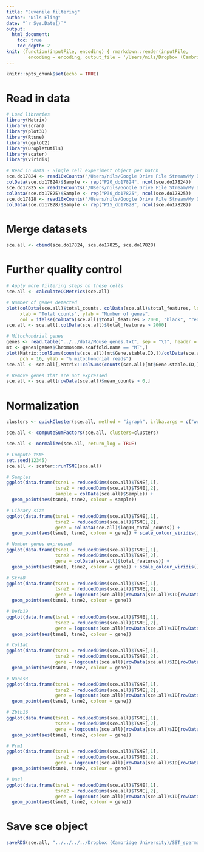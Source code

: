 ```yaml
---
title: "Juvenile filtering"
author: "Nils Eling"
date: "`r Sys.Date()`"
output: 
  html_document:
    toc: true
    toc_depth: 2
knit: (function(inputFile, encoding) { rmarkdown::render(inputFile, 
        encoding = encoding, output_file = '/Users/nils/Dropbox (Cambridge University)/SST_spermatocytes/Analysis/10X/Preprocessing/QualityControl/JuvenileFiltering.html') })
---
```


```r
knitr::opts_chunk$set(echo = TRUE)
```

# Read in data

```r
# Load libraries
library(Matrix)
library(scran)
library(plot3D)
library(Rtsne)
library(ggplot2)
library(DropletUtils)
library(scater)
library(viridis)

# Read in data - Single cell experiment object per batch
sce.do17824 <- read10xCounts("/Users/nils/Google Drive File Stream/My Drive/Christina/Tc1_single_cell/data/raw_reads/10X/do17824/filtered_gene_bc_matrices/Mus_human_chr21/")
colData(sce.do17824)$Sample <- rep("P20_do17824", ncol(sce.do17824))
sce.do17825 <- read10xCounts("/Users/nils/Google Drive File Stream/My Drive/Christina/Tc1_single_cell/data/raw_reads/10X/do17825/filtered_gene_bc_matrices/Mus_human_chr21/")
colData(sce.do17825)$Sample <- rep("P30_do17825", ncol(sce.do17825))
sce.do17828 <- read10xCounts("/Users/nils/Google Drive File Stream/My Drive/Christina/Tc1_single_cell/data/raw_reads/10X/do17828/filtered_gene_bc_matrices/Mus_human_chr21/")
colData(sce.do17828)$Sample <- rep("P15_do17828", ncol(sce.do17828))
```

# Merge datasets

```r
sce.all <- cbind(sce.do17824, sce.do17825, sce.do17828)
```

# Further quality control

```r
# Apply more filtering steps on these cells
sce.all <- calculateQCMetrics(sce.all)

# Number of genes detected
plot(colData(sce.all)$total_counts, colData(sce.all)$total_features, log = "x", pch = 16, 
     xlab = "Total counts", ylab = "Number of genes", 
     col = ifelse(colData(sce.all)$total_features > 2000, "black", "red"))
sce.all <- sce.all[,colData(sce.all)$total_features > 2000]

# Mitochondrial genes
genes <- read.table("../../data/Mouse_genes.txt", sep = "\t", header = TRUE)
mt <- genes[genes$Chromosome.scaffold.name == "MT",]
plot(Matrix::colSums(counts(sce.all)[mt$Gene.stable.ID,])/colData(sce.all)$total_counts, 
     pch = 16, ylab = "% mitochondrial reads")
sce.all <- sce.all[,Matrix::colSums(counts(sce.all)[mt$Gene.stable.ID,])/colData(sce.all)$total_counts < 0.05]

# Remove genes that are not expressed
sce.all <- sce.all[rowData(sce.all)$mean_counts > 0,]
```

# Normalization

```r
clusters <- quickCluster(sce.all, method = "igraph", irlba.args = c("work" = 100))

sce.all <- computeSumFactors(sce.all, clusters=clusters)

sce.all <- normalize(sce.all, return_log = TRUE)
```

```r
# Compute tSNE
set.seed(12345)
sce.all <- scater::runTSNE(sce.all)

# Samples
ggplot(data.frame(tsne1 = reducedDims(sce.all)$TSNE[,1],
                  tsne2 = reducedDims(sce.all)$TSNE[,2],
                  sample = colData(sce.all)$Sample)) +
  geom_point(aes(tsne1, tsne2, colour = sample))

# Library size
ggplot(data.frame(tsne1 = reducedDims(sce.all)$TSNE[,1],
                  tsne2 = reducedDims(sce.all)$TSNE[,2],
                  gene = colData(sce.all)$log10_total_counts)) +
  geom_point(aes(tsne1, tsne2, colour = gene)) + scale_colour_viridis()

# Number genes expressed
ggplot(data.frame(tsne1 = reducedDims(sce.all)$TSNE[,1],
                  tsne2 = reducedDims(sce.all)$TSNE[,2],
                  gene = colData(sce.all)$total_features)) +
  geom_point(aes(tsne1, tsne2, colour = gene)) + scale_colour_viridis()

# Stra8 
ggplot(data.frame(tsne1 = reducedDims(sce.all)$TSNE[,1],
                  tsne2 = reducedDims(sce.all)$TSNE[,2],
                  gene = logcounts(sce.all)[rowData(sce.all)$ID[rowData(sce.all)$Symbol == "Stra8"],])) +
  geom_point(aes(tsne1, tsne2, colour = gene))

# Defb19 
ggplot(data.frame(tsne1 = reducedDims(sce.all)$TSNE[,1],
                  tsne2 = reducedDims(sce.all)$TSNE[,2],
                  gene = logcounts(sce.all)[rowData(sce.all)$ID[rowData(sce.all)$Symbol == "Defb19"],])) +
  geom_point(aes(tsne1, tsne2, colour = gene))

# Col1a1 
ggplot(data.frame(tsne1 = reducedDims(sce.all)$TSNE[,1],
                  tsne2 = reducedDims(sce.all)$TSNE[,2],
                  gene = logcounts(sce.all)[rowData(sce.all)$ID[rowData(sce.all)$Symbol == "Col1a1"],])) +
  geom_point(aes(tsne1, tsne2, colour = gene))

# Nanos3
ggplot(data.frame(tsne1 = reducedDims(sce.all)$TSNE[,1],
                  tsne2 = reducedDims(sce.all)$TSNE[,2],
                  gene = logcounts(sce.all)[rowData(sce.all)$ID[rowData(sce.all)$Symbol == "Nanos3"],])) +
  geom_point(aes(tsne1, tsne2, colour = gene))

# Zbtb16
ggplot(data.frame(tsne1 = reducedDims(sce.all)$TSNE[,1],
                  tsne2 = reducedDims(sce.all)$TSNE[,2],
                  gene = logcounts(sce.all)[rowData(sce.all)$ID[rowData(sce.all)$Symbol == "Zbtb16"],])) +
  geom_point(aes(tsne1, tsne2, colour = gene))

# Prm1 
ggplot(data.frame(tsne1 = reducedDims(sce.all)$TSNE[,1],
                  tsne2 = reducedDims(sce.all)$TSNE[,2],
                  gene = logcounts(sce.all)[rowData(sce.all)$ID[rowData(sce.all)$Symbol == "Prm1"],])) +
  geom_point(aes(tsne1, tsne2, colour = gene))

# Dazl 
ggplot(data.frame(tsne1 = reducedDims(sce.all)$TSNE[,1],
                  tsne2 = reducedDims(sce.all)$TSNE[,2],
                  gene = logcounts(sce.all)[rowData(sce.all)$ID[rowData(sce.all)$Symbol == "Dazl"],])) +
  geom_point(aes(tsne1, tsne2, colour = gene))
```

# Save sce object

```r
saveRDS(sce.all, "../../../../Dropbox (Cambridge University)/SST_spermatocytes/Analysis/data/10X_data/SCE_juvenile.rds")
```
